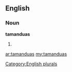 ==English==

===Noun===
'''tamanduas'''

# {{plural of|[[tamandua]]}}

[[Category:English plurals]]

[[ar:tamanduas]]
[[my:tamanduas]]